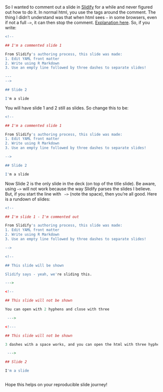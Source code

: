 So I wanted to comment out a slide in [Slidify](http://slidify.org/) for a while and never figured out how to do it.  In normal html, you use the <code><!--</code> and <code>--></code> tags around the comment.  The thing I didn't understand was that when html sees <code>--</code> in some browsers, even if not a full <code>--></code>, it can then stop the comment.  [Explanation here](http://weblog-files.200ok.com.au/labels/html.html).  So, if you write:

```r
<!--

## I'm a commented slide 1

From Slidify's authoring process, this slide was made:
1. Edit YAML front matter
2. Write using R Markdown
3. Use an empty line followed by three dashes to separate slides!

---
-->

## Slide 2

I'm a slide

```

You will have slide 1 and 2 still as slides.  So change this to be:

```r
<!--

## I'm a commented slide 1

From Slidify's authoring process, this slide was made:
1. Edit YAML front matter
2. Write using R Markdown
3. Use an empty line followed by three dashes to separate slides!

-->

## Slide 2

I'm a slide

```

Now Slide 2 is the only slide in the deck (on top of the title slide).  Be aware, using <code>---></code> will not work because the way Slidify parses the slides I believe.  But, if you start the line with <code>&nbsp;---></code> (note the space), then you're all good.
Here is a rundown of slides:
```r
<!--

## I'm slide 1 - I'm commented out

From Slidify's authoring process, this slide was made:
1. Edit YAML front matter
2. Write using R Markdown
3. Use an empty line followed by three dashes to separate slides!

-->

<!--

## This slide will be shown

Slidify says - yeah, we're sliding this.

--->

<!--

## This slide will not be shown

You can open with 2 hyphens and close with three

 --->

<!---

## This slide will not be shown

3 dashes with a space works, and you can open the html with three hyphens if you want. 

 --->

## Slide 2

I'm a slide
  
```

Hope this helps on your reproducible slide journey!